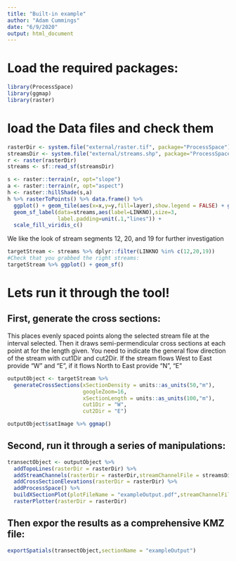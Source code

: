 ```yaml
---
title: "Built-in example"
author: "Adam Cummings"
date: "6/9/2020"
output: html_document
---
```



# Load the required packages:

```r
library(ProcessSpace)
library(ggmap)
library(raster)
```

# load the Data files and check them

```r
rasterDir <- system.file("external/raster.tif", package="ProcessSpace")
streamsDir <- system.file("external/streams.shp", package="ProcessSpace")
r <- raster(rasterDir)
streams <- sf::read_sf(streamsDir)

s <- raster::terrain(r, opt="slope")
a <- raster::terrain(r, opt="aspect")
h <- raster::hillShade(s,a)
h %>% rasterToPoints() %>% data.frame() %>% 
  ggplot() + geom_tile(aes(x=x,y=y,fill=layer),show.legend = FALSE) + geom_sf(data=streams) +
  geom_sf_label(data=streams,aes(label=LINKNO),size=3,
                label.padding=unit(.1,"lines")) +
  scale_fill_viridis_c()

```

We like the look of stream segments 12, 20, and 19 for further investigation

```r
targetStream <- streams %>% dplyr::filter(LINKNO %in% c(12,20,19))
#Check that you grabbed the right streams:
targetStream %>% ggplot() + geom_sf()
```

# Lets run it through the tool!

## First, generate the cross sections:

This places evenly spaced points along the selected stream file at the interval
selected. Then it draws semi-permendicular cross sections at each point at for the length given. You need to indicate the general flow direction of the stream with cut1Dir and cut2Dir.  If the stream flows West to East provide "W" and "E", if it flows North to East provide "N", "E"

```r
outputObject <- targetStream %>%
  generateCrossSections(xSectionDensity = units::as_units(50,"m"),
                        googleZoom=16,
                        xSectionLength = units::as_units(100,"m"),
                        cut1Dir = "W",
                        cut2Dir = "E")

outputObject$satImage %>% ggmap()
```

## Second, run it through a series of manipulations:

```r
transectObject <- outputObject %>%
  addTopoLines(rasterDir = rasterDir) %>%
  addStreamChannels(rasterDir = rasterDir,streamChannelFile = streamsDir) %>%
  addCrossSectionElevations(rasterDir = rasterDir) %>%
  addProcessSpace() %>%
  buildXSectionPlot(plotFileName = "exampleOutput.pdf",streamChannelFile = streamsDir) %>%
  rasterPlotter(rasterDir = rasterDir)
```

## Then expor the results as a comprehensive KMZ file:

```r
exportSpatials(transectObject,sectionName = "exampleOutput")
```
